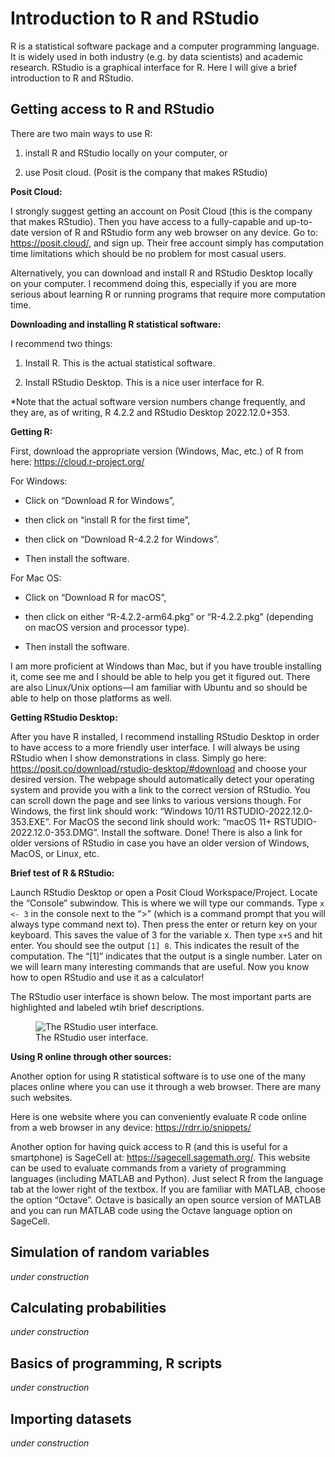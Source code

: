 # Introduction to R and RStudio

R is a statistical software package and a computer programming language.
It is widely used in both industry (e.g. by data scientists) and academic research.
RStudio is a graphical interface for R.
Here I will give a brief introduction to R and RStudio.

## Getting access to R and RStudio

There are two main ways to use R:

(1) install R and RStudio locally on your computer, or

(2) use Posit cloud.
    (Posit is the company that makes RStudio)

**Posit Cloud:**

I strongly suggest getting an account on Posit Cloud (this is the company that makes RStudio).
Then you have access to a fully-capable and up-to-date version of R and RStudio form any web browser on any device.
Go to: <https://posit.cloud/>, and sign up.
Their free account simply has computation time limitations which should be no problem for most casual users.

Alternatively, you can download and install R and RStudio Desktop locally on your computer.
I recommend doing this, especially if you are more serious about learning R or running programs that require more computation time.

**Downloading and installing R statistical software:**

I recommend two things:

(1) Install R. This is the actual statistical software.

(2) Install RStudio Desktop.
    This is a nice user interface for R.

\*Note that the actual software version numbers change frequently, and they are, as of writing, R 4.2.2 and RStudio Desktop 2022.12.0+353.

**Getting R:**

First, download the appropriate version (Windows, Mac, etc.) of R from here: <https://cloud.r-project.org/>

For Windows:

-   Click on "Download R for Windows",

-   then click on "install R for the first time",

-   then click on "Download R-4.2.2 for Windows".

-   Then install the software.

For Mac OS:

-   Click on "Download R for macOS",

-   then click on either "R-4.2.2-arm64.pkg" or "R-4.2.2.pkg" (depending on macOS version and processor type).

-   Then install the software.

I am more proficient at Windows than Mac, but if you have trouble installing it, come see me and I should be able to help you get it figured out.
There are also Linux/Unix options---I am familiar with Ubuntu and so should be able to help on those platforms as well.

**Getting RStudio Desktop:**

After you have R installed, I recommend installing RStudio Desktop in order to have access to a more friendly user interface.
I will always be using RStudio when I show demonstrations in class.
Simply go here: <https://posit.co/download/rstudio-desktop/#download> and choose your desired version.
The webpage should automatically detect your operating system and provide you with a link to the correct version of RStudio.
You can scroll down the page and see links to various versions though.
For Windows, the first link should work: "Windows 10/11 RSTUDIO-2022.12.0-353.EXE".
For MacOS the second link should work: "macOS 11+ RSTUDIO-2022.12.0-353.DMG".
Install the software.
Done!
There is also a link for older versions of RStudio in case you have an older version of Windows, MacOS, or Linux, etc.

**Brief test of R & RStudio:**

Launch RStudio Desktop or open a Posit Cloud Workspace/Project.
Locate the "Console" subwindow.
This is where we will type our commands.
Type `x <- 3` in the console next to the "\>" (which is a command prompt that you will always type command next to).
Then press the enter or return key on your keyboard.
This saves the value of 3 for the variable x.
Then type `x+5` and hit enter.
You should see the output `[1] 8`.
This indicates the result of the computation.
The "[1]" indicates that the output is a single number.
Later on we will learn many interesting commands that are useful.
Now you know how to open RStudio and use it as a calculator!

The RStudio user interface is shown below. The most important parts are highlighted and labeled wtih brief descriptions.

![The RStudio user interface.](images/RStudio_guide.png)


**Using R online through other sources:**

Another option for using R statistical software is to use one of the many places online where you can use it through a web browser.
There are many such websites.

Here is one website where you can conveniently evaluate R code online from a web browser in any device: <https://rdrr.io/snippets/>

Another option for having quick access to R (and this is useful for a smartphone) is SageCell at: <https://sagecell.sagemath.org/>.
This website can be used to evaluate commands from a variety of programming languages (including MATLAB and Python).
Just select R from the language tab at the lower right of the textbox.
If you are familiar with MATLAB, choose the option "Octave".
Octave is basically an open source version of MATLAB and you can run MATLAB code using the Octave language option on SageCell.

## Simulation of random variables

*under construction*

## Calculating probabilities

*under construction*

## Basics of programming, R scripts

*under construction*

## Importing datasets

*under construction*
